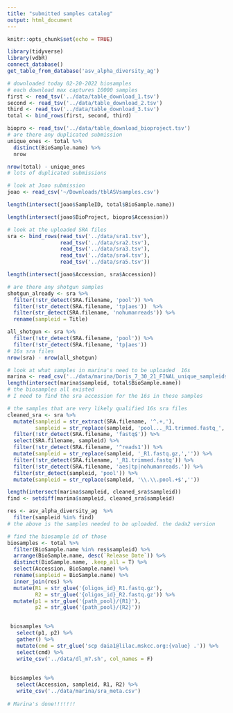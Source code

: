 ```yaml
---
title: "submitted samples catalog"
output: html_document
---
```


```r
knitr::opts_chunk$set(echo = TRUE)
```

```r
library(tidyverse)
library(vdbR)
connect_database()
get_table_from_database('asv_alpha_diversity_ag')
```

```r
# downloaded today 02-20-2022 biosamples
# each download max captures 10000 samples
first <- read_tsv('../data/table_download_1.tsv')
second <- read_tsv('../data/table_download_2.tsv')
third <- read_tsv('../data/table_download_3.tsv')
total <- bind_rows(first, second, third)

biopro <- read_tsv('../data/table_download_bioproject.tsv')
# are there any duplicated submission
unique_ones <- total %>% 
  distinct(BioSample.name) %>% 
  nrow

nrow(total) - unique_ones
# lots of duplicated submissions

# look at Joao submission
joao <- read_csv('~/Downloads/tblASVsamples.csv')

length(intersect(joao$SampleID, total$BioSample.name))

length(intersect(joao$BioProject, biopro$Accession))


```

```r
# look at the uploaded SRA files
sra <- bind_rows(read_tsv('../data/sra1.tsv'),
                 read_tsv('../data/sra2.tsv'),
                 read_tsv('../data/sra3.tsv'),
                 read_tsv('../data/sra4.tsv'),
                 read_tsv('../data/sra5.tsv'))

length(intersect(joao$Accession, sra$Accession)) 

# are there any shotgun samples
shotgun_already <- sra %>% 
  filter(!str_detect(SRA.filename, 'pool')) %>% 
  filter(!str_detect(SRA.filename, 'tp|aes'))  %>% 
  filter(str_detect(SRA.filename, 'nohumanreads')) %>% 
  rename(sampleid = Title)

all_shotgun <- sra %>% 
  filter(!str_detect(SRA.filename, 'pool')) %>% 
  filter(!str_detect(SRA.filename, 'tp|aes'))
# 16s sra files 
nrow(sra) - nrow(all_shotgun) 
``` 

```r
# look at what samples in marina's need to be uploaded  16s
marina <- read_csv('../data/marina/Doris_7_30_21_FINAL_unique_sampleids_16S.csv')
length(intersect(marina$sampleid, total$BioSample.name))
# the biosamples all existed
# I need to find the sra accession for the 16s in these samples 

# the samples that are very likely qualified 16s sra files
cleaned_sra <- sra %>% 
  mutate(sampleid = str_extract(SRA.filename, '^.+,'),
         sampleid = str_replace(sampleid, 'pool..._R1.trimmed.fastq_','')) %>% 
  filter(!str_detect(SRA.filename, 'fastq$')) %>% 
  select(SRA.filename, sampleid) %>% 
  filter(!str_detect(SRA.filename, '^reads1')) %>% 
  mutate(sampleid = str_replace(sampleid, '_R1.fastq.gz,','')) %>% 
  filter(!str_detect(SRA.filename, '_R1.trimmed.fastq')) %>% 
  filter(!str_detect(SRA.filename, 'aes|tp|nohumanreads.')) %>% 
  filter(str_detect(sampleid, 'pool')) %>% 
  mutate(sampleid = str_replace(sampleid, '\\.\\.pool.+$',''))

length(intersect(marina$sampleid, cleaned_sra$sampleid))
find <- setdiff(marina$sampleid, cleaned_sra$sampleid)

res <- asv_alpha_diversity_ag  %>% 
  filter(sampleid %in% find)
# the above is the samples needed to be uploaded. the dada2 version 

# find the biosample id of those
biosamples <- total %>% 
  filter(BioSample.name %in% res$sampleid) %>% 
  arrange(BioSample.name, desc(`Release Date`)) %>% 
  distinct(BioSample.name, .keep_all = T) %>% 
  select(Accession, BioSample.name) %>% 
  rename(sampleid = BioSample.name) %>% 
  inner_join(res) %>% 
  mutate(R1 = str_glue('{oligos_id}_R1.fastq.gz'),
         R2 = str_glue('{oligos_id}_R2.fastq.gz')) %>% 
  mutate(p1 = str_glue('{path_pool}/{R1}'),
         p2 = str_glue('{path_pool}/{R2}'))
  

 biosamples %>% 
   select(p1, p2) %>% 
   gather() %>% 
   mutate(cmd = str_glue('scp daia1@lilac.mskcc.org:{value} .')) %>% 
   select(cmd) %>% 
   write_csv('../data/dl_m7.sh', col_names = F)
 
 
 biosamples %>% 
   select(Accession, sampleid, R1, R2) %>% 
   write_csv('../data/marina/sra_meta.csv')
 
# Marina's done!!!!!!!
```

